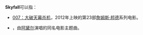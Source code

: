 '''Skyfall'''可以指：
* [[007：大破天幕杀机|007：大破天幕杀机]]，2012年上映的第23部[[詹姆斯·邦德|詹姆斯·邦德]]系列电影。
* {{le|Skyfall(歌曲)|Skyfall_(Adele_song)|Skyfall}}，由[[阿黛尔|阿黛尔]]演唱的同名电影主题曲。
{{disambig|cat=非中文名称消歧义}}